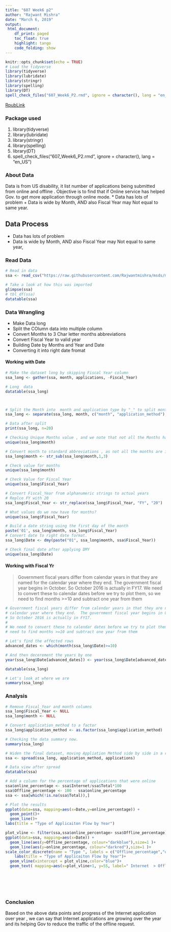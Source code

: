 ```yaml
---
title: "607 Week6 p2"
author: "Rajwant Mishra"
date: "March 6, 2019"
output:
 html_document:
    df_print: paged
    toc_float: true
    highlight: tango
    code_folding: show
---
```


```r
knitr::opts_chunk$set(echo = TRUE)
# Load the tidyverse
library(tidyverse)
library(lubridate)
library(stringr)
library(spelling)
library(DT)
spell_check_files("607_Week6_P2.rmd", ignore = character(), lang = "en_US")
```
[RpubLink](http://rpubs.com/Rajwantmishra/week6_607_p2of3)

### Package used 

 
 1. library(tidyverse)
 2. library(lubridate)
 3. library(stringr)
 4. library(spelling)
 5. library(DT)
 6. spell_check_files("607_Week6_P2.rmd", ignore = character(), lang = "en_US")
 


### About Data 
Data is from US disability, it list number of applications being submitted from online and offline . Objective is to find that if Online service has helped Gov. to get more application through online mode.
* Data has lots of problem 
 + Data is wide by Month, AND also Fiscal Year may Not equal to same year.
 
 
## Data Process   {.tabset .tabset-fade .tabset-pills}

* Data has lots of problem 
 + Data is wide by Month, AND also Fiscal Year may Not equal to same year, 
 
 
### Read Data 


 
 
```r


# Read in data
ssa <- read_csv("https://raw.githubusercontent.com/Rajwantmishra/msds/master/week5/ssadisability.csv")

# Take a look at how this was imported
glimpse(ssa)
# tbl_df(ssa)
datatable(ssa)


```

### Data Wrangling  {.tabset .tabset-fade .tabset-pills}
* Make Data long 
* Split the COlumn data into  multiple column
* Convert Months to 3 Char letter months abbreviations 
* Convert Fiscal Year to valid year
* Building Date by Months and Year and Date
* Converting it into right date fromat 

#### Working with Date

   
```r
# Make the dataset long by skipping Fiscal Year column
ssa_long <- gather(ssa, month, applications, -Fiscal_Year)

# Long  data 
datatable(ssa_long)



# Split the Month into  month and application type by "_" to split months and Type of application .(internet and Total )
ssa_long <- separate(ssa_long, month, c("month", "application_method"), sep="_")

# Data after split 
print(ssa_long, n=20)

# Checking Unique Months value , and we note that not all the Months have 3 char length 
unique(ssa_long$month)

# Convert month to standard abbreviations , as not all the months are in 3 Char string length. 
ssa_long$month <- str_sub(ssa_long$month,1,3)

# Check value for months 
unique(ssa_long$month)

# Check Value for Fiscal Year
unique(ssa_long$Fiscal_Year)

# Convert Fiscal_Year from alphanumeric strings to actual years
# Replce FY with 20
ssa_long$Fiscal_Year <- str_replace(ssa_long$Fiscal_Year, "FY", "20")

# What values do we now have for months?
unique(ssa_long$Fiscal_Year)

# Build a date string using the first day of the month
paste('01', ssa_long$month, ssa_long$Fiscal_Year)
# Convert date to right date format. 
ssa_long$Date <- dmy(paste("01", ssa_long$month, ssa$Fiscal_Year))

# Check final date after applying DMY 
unique(ssa_long$Date)
```


#### Working with Fiscal Yr
  >  
   Government fiscal years differ from calendar years in that they are named for the
   calendar year where they end.  The government fiscal year begins in October.
   So October 2016 is actually in FY17.
   We need to convert these to calendar dates before we try to plot them, so we 
   need to find months >=10 and subtract one year from them
   
```r
# Government fiscal years differ from calendar years in that they are named for the
# calendar year where they end.  The government fiscal year begins in October.
# So October 2016 is actually in FY17.
#
# We need to convert these to calendar dates before we try to plot them, so we 
# need to find months >=10 and subtract one year from them

# Let's find the affected rows
advanced_dates <- which(month(ssa_long$Date)>=10)

# And then decerement the years by one
year(ssa_long$Date[advanced_dates]) <- year(ssa_long$Date[advanced_dates]) - 1

datatable(ssa_long)

# Let's look at where we are
summary(ssa_long)
```

### Analysis

```r
# Remove Fiscal_Year and month columns
ssa_long$Fiscal_Year <- NULL
ssa_long$month <- NULL

# Convert application_method to a factor
ssa_long$application_method <- as.factor(ssa_long$application_method)

# Checking the data summary now.
summary(ssa_long)

# Widen the final dataset, moving Appliation Method side by side in a row  for the moth.
ssa <- spread(ssa_long, application_method, applications)

# Data view after spread
datatable(ssa)

# Add a column for the percentage of applications that were online
ssa$online_percentage <- ssa$Internet/ssa$Total*100
ssa$Offline_percentage <- 100 - ssa$online_percentage
ssa <- ssa[which(!is.na(ssa$Total)),]

# Plot the results
ggplot(data=ssa, mapping=aes(x=Date,y=online_percentage)) +
  geom_point()+
  geom_line()+
labs(title = "Type of Applicaiton Flow by Year")

plot_vline <- filter(ssa,ssa$online_percentage> ssa$Offline_percentage)$Date[1]
ggplot(data=ssa, mapping=aes(x=Date)) +
  geom_line(aes(y=Offline_percentage, colour="darkblue"),size=1 )+
  geom_line(aes(y=online_percentage, colour="darkred"),size=1 )+
scale_color_discrete(name = "Type ", labels = c("Offline_percentage","online_percentage"))+
    labs(title = "Type of Applicaiton Flow by Year")+
  geom_vline(xintercept = plot_vline,color="blue")+
  geom_text( mapping=aes(x=plot_vline+1, y=55, label=" Internet  > Offline "), size=4, angle=90, vjust=-0.4, hjust=0) 

 


  

```

### Conclusion

Based on the above data points and progress of the Internet application over year , we can say that Internet applications are growing over the year and its helping Gov to reduce the traffic of the offline request. 
